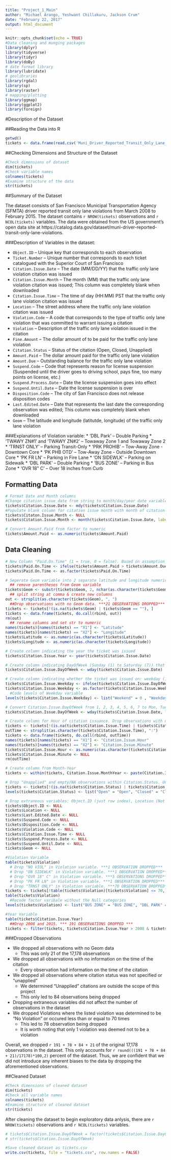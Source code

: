 ```yaml
---
title: "Project_1_Main"
author: "Michael Arango, Yeshwant Chillakuru, Jackson Crum"
date: "February 22, 2017"
output: html_document
---
```


```r
knitr::opts_chunk$set(echo = TRUE)
#Data cleaning and munging packages
library(dplyr)
library(tidyverse)
library(tidyr)
library(doBy)
# date format library
library(lubridate)
# geolibraries
library(rgdal)
library(sp)
library(raster)
# mapping/plotting
library(ggmap)
library(ggplot2)
library(foreign)
```

#Description of the Dataset

##Reading the Data into R
```r
getwd()
tickets <- data.frame(read.csv('Muni_Driver_Reported_Transit_Only_Lane_Violations.csv', header = T, sep = ","))
```

##Checking Dimensions and Structure of the Dataset 
```r
#Check dimensions of dataset 
dim(tickets)
#Check variable names
colnames(tickets)
#Examine structure of the data
str(tickets)
```

##Summary of the Dataset 

The dataset consists of San Francisco Municipal Transportation Agency (SFMTA) driver reported transit only lane violations from March 2008 to February 2015. The dataset contains `r NROW(tickets)` observations and `r NCOL(tickets)` variables. The data were obtained from the US government's open data site at https://catalog.data.gov/dataset/muni-driver-reported-transit-only-lane-violations. 

###Description of Variables in the dataset: 

* `Object.ID` -- Unique key that corresponds to each observation
* `Ticket.Number` -- Unique number that corresponds to each ticket catalogued with the Superior Court of San Francisco
* `Citation.Issue.Date` -- The date (MM/DD/YY) that the traffic only lane violation citation was issued
* `Citation.Issue.Month` -- The month (MM) that the traffic only lane violation citation was issued; This column was completely blank when downloaded
* `Citation.Issue.Time` -- The time of day (HH:MM) PST that the traffic only lane violation citation was issued
* `Location` -- The street address where the traffic only lane violation citation was issued
* `Violation.Code` -- A code that corresponds to the type of traffic only lane violation that was committed to warrant issuing a citation
* `Violation` -- Description of the traffic only lane violation issued in the citation
* `Fine.Amount` -- The dollar amount of to be paid for the traffic only lane violation
* `Citation.Status` -- Status of the citation (Open, Closed, Unapplied)
* `Amount.Paid` -- The dollar amount paid for the traffic only lane violation
* `Amount.Due` -- Outstanding balance for the traffic only lane violation 
* `Suspend.Code` -- Code that represents reason for license suspension (Suspended until the driver goes to driving school, pays fine, too many points on license, etc.)
* `Suspend.Process.Date` -- Date the license suspension goes into effect
* `Suspend.Until.Date` -- Date the license suspension is over
* `Disposition.Code` -- The city of San Francisco does not release disposition codes
* `Last.Edited.Date` -- Date that represents the last date the corresponding observation was edited; This column was completely blank when downloaded
* `Geom` -- The latitude and longitude (latitutde, longitude) of the traffic only lane violation 



###Explanations of Violation variable:
 * 'DBL Park' -- Double Parking
 * 'TWAWY ZN#1' and 'TWAWY ZN#2' -- Towaway Zone 1 and Towaway Zone 2
 * 'TRNST ONLY' -- Parking Transit-Only
 * 'PRK PROHIB' -- Tow-Away Zone - Downtown Core
 * 'PK PHB OTD' -- Tow-Away Zone - Outside Downtown Core
 * 'PK FR LN' -- Parking in Fire Lane
 * 'ON SIDEWLK' -- Parking on Sidewalk
 * 'DBL PARK' -- Double Parking
 * 'BUS ZONE' -- Parking in Bus Zone
 * 'OVR 18" C' -- Over 18 inches from Curb
 
 
## Formatting Data
```r
# Format Date and Month columns
#Change citation issue date from string to month/day/year date variable 
tickets$Citation.Issue.Date <- mdy(tickets$Citation.Issue.Date)
#Populate blank column for citation issue month with month of citation issue date
tickets$Citaton.Issue.Month <- NULL
tickets$Citation.Issue.Month <- month(tickets$Citation.Issue.Date, label = TRUE)

# Convert Amount.Paid from factor to numeric
tickets$Amount.Paid <- as.numeric(tickets$Amount.Paid)
```


## Data Cleaning
```r
# New Column "Paid.On.Time" (1 = true, 0 = false). Based on assumption that late payments have to pay an extra fine and, thus, Amount.Paid > Fine.Ammount
tickets$Paid.On.Time <- ifelse(tickets$Amount.Paid > tickets$Amount.Due, 1, 0)
tickets$Paid.On.Time <- as.factor(tickets$Paid.On.Time)

# Seperate Geom variable into 2 separate latitude and longitude numeric variables 
  ## remove parentheses from Geom variable
tickets$Geom <- substr(tickets$Geom, 2, nchar(as.character(tickets$Geom))-1)
  ## split string at comma & create new columns
out <- strsplit(as.character(tickets$Geom), ", ")
  ##Drop observations with no Geom data. ***21 OBSERVATIONS DROPPED***
tickets <- tickets[!(is.na(tickets$Geom) | tickets$Geom == ""), ]
tickets <- data.frame(tickets, do.call(rbind, out))
rm(out)
  ## rename columns and set str to numeric
names(tickets)[names(tickets) == "X1"] <- "Latitude"
names(tickets)[names(tickets) == "X2"] <- "Longitude"
tickets$Latitude <- as.numeric(as.character(tickets$Latitude))
tickets$Longitude <- as.numeric(as.character(tickets$Longitude))

# Create column indicating the year the ticket was issued
tickets$Citation.Issue.Year <- year(tickets$Citation.Issue.Date)

# Create column indicating DayOfWeek (Sunday (1) to Saturday (7)) that the ticket was issued
tickets$Citation.Issue.DayOfWeek <- wday(tickets$Citation.Issue.Date)

# Create column indicating whether the ticket was issued on: weekday (1), weekend (0)
tickets$Citation.Issue.Weekday <- ifelse(tickets$Citation.Issue.DayOfWeek >= 2 & tickets$Citation.Issue.DayOfWeek <= 6, 1, 0)
tickets$Citation.Issue.Weekday <- as.factor(tickets$Citation.Issue.Weekday)
  #Code levels of Weekday variable
levels(tickets$Citation.Issue.Weekday) <- list("Weekend" = 0 , "Weekday" = 1)

# Convert Citation.Issue.DayOfWeek from 1, 2, 3, 4, 5, 6, 7 to Mon, Tues, Wed, Thurs, Fri, Sat
tickets$Citation.Issue.DayOfWeek <- wday(tickets$Citation.Issue.Date, label = TRUE)

# Create column for Hour of citation issuance. Drop observations with no Citation.Issue.Time data. ***0 OBSERVATIONS DROPPED***
tickets <- tickets[!(is.na(tickets$Citation.Issue.Time) | tickets$Citation.Issue.Time == ""), ]
outTime <- strsplit(as.character(tickets$Citation.Issue.Time), ":")
tickets <- data.frame(tickets, do.call(rbind, outTime))
names(tickets)[names(tickets) == "X1"] <- "Citation.Issue.Hour"
names(tickets)[names(tickets) == "X2"] <- "Citation.Issue.Minute"
tickets$Citation.Issue.Hour <- as.numeric(as.character(tickets$Citation.Issue.Hour))
tickets$Citation.Issue.Minute <- NULL
rm(outTime)

# Create column from Month-Year
tickets <- within(tickets, Citation.Issue.MonthYear <- paste(Citation.Issue.Month, "-", Citation.Issue.Year, sep=""))

# Drop "Unapplied" and empty/NA observations within Citation.Status. Unapplied result is outside the scope of this project. ***84 OBSERVATIONS DROPPED***
tickets <- tickets[!(is.na(tickets$Citation.Status) | tickets$Citation.Status =="" | tickets$Citation.Status == "Unapplied"),]
levels(tickets$Citation.Status) <- list("Open" = "Open", "Closed" = "Closed")

# Drop extraneous variables: Object.ID (just row index), Location (Not need street address b/c we have latitude and longitude), Last.Edited.Date (empty column), Suspend.Code (NA), Disposition.Code (NA), Violation.Code (have this info in Violation variable), Citation.Issue.Time (Not needed for analysis), Suspend.Process.Date and Suspend.Until.Date (outside scope of analysis), Geom (we split this into latitude and longitude and have all this info already)
tickets$Object.ID <- NULL
tickets$Location <- NULL
tickets$Last.Edited.Date <- NULL
tickets$Suspend.Code <- NULL
tickets$Disposition.Code <- NULL
tickets$Violation.Code <- NULL
tickets$Citation.Issue.Time <- NULL
tickets$Suspend.Process.Date <- NULL
tickets$Suspend.Until.Date <- NULL
tickets$Geom <- NULL

#Violation Variable 
table(tickets$Violation)
  # Drop "NO VIOL" in Violation variable. ***1 OBSERVATION DROPPED***
  # Drop "ON SIDEWLK" in Violation variable. ***1 OBSERVATION DROPPED***
  # Drop "OVR 18" C" in Violation variable. ***5 OBSERVATIONS DROPPED***
  # Drop "PK FR LN" in Violation variable. ***1 OBSERVATION DROPPED***
  # Drop "TRNST ONLY" in Violation variable. ***70 OBSERVATION DROPPED***
tickets <- tickets[!table(tickets$Violation)[tickets$Violation] <= 70,]
table(tickets$Violation)
  #Recode factor varibale without the Null categories
levels(tickets$Violation) <- list("BUS ZONE" = "BUS ZONE", "DBL PARK" = "DBL PARK", "PK PHB OTD" = "PK PHB OTD", "PRK PROHIB" = "PRK PROHIB", "TWAWY ZN#1" = "TWAWY ZN#1", "TWAWY ZONE" = "TWAWY ZONE")

#Year Variable
table(tickets$Citation.Issue.Year)
  ##Drop 2008 and 2015. *** 191 OBSERVATIONS DROPPED *** 
tickets <- filter(tickets, tickets$Citation.Issue.Year > 2008 & tickets$Citation.Issue.Year < 2015)
```


###Dropped Observations

* We dropped all observations with no Geom data
    * This was only 21 of the 17,178 observations
* We dropped all observations with no information on the time of the citation
    * Every observation had information on the time of the citation
* We dropped all observations where citation status was not specified or "unapplied"
    * We determined "Unapplied" citations are outside the scope of this project
    * This only led to 84 observations being dropped
* Dropping extraneous variables did not affect the number of observations in the dataset
* We dropped Violations where the listed violation was determined to be "No Violation" or occured less than or equal to 70 times
    * This led to 78 observation being dropped
    * It is worth noting that only 1 violation was deemed not to be a violation

Overall, we dropped `r 191 + 78 + 84 + 21` of the original 17,178 observations in the dataset. This only accounts for `r round(((191 + 78 + 84 + 21)/17178)*100,2)` percent of the dataset. Thus, we are confident that we did not introduce any inherent biases to the data by dropping the aforementioned observations. 

##Cleaned Dataset

```r
#Check dimensions of cleaned dataset 
dim(tickets)
#Check all variable names
colnames(tickets)
#Examine structure of cleaned dataset
str(tickets)
```


After cleaning the dataset to begin exploratory data anlysis, there are `r NROW(tickets)` observations and `r NCOL(tickets)` variables.

```r


# tickets$Citation.Issue.DayOfWeek = factor(tickets$Citation.Issue.DayOfWeek,levels(tickets$Citation.Issue.DayOfWeek)[c(4,2,6,7,5,1,3)])
# str(tickets$Citation.Issue.DayOfWeek)

#Save cleaned dataset as tickets.csv
write.csv(tickets, file = "tickets.csv", row.names = FALSE)
```
